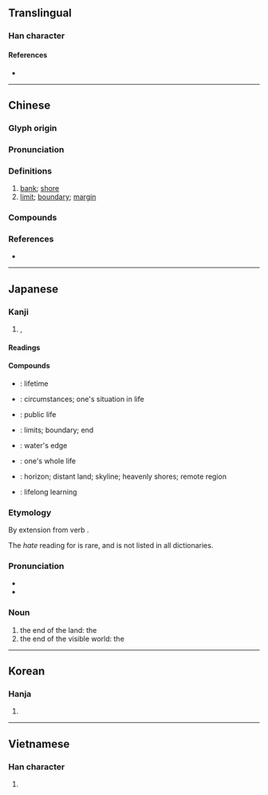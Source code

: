 {{character info/new}}
==Translingual==

===Han character===
{{Han char|rn=85|rad=水|as=08|sn=11|four=31114|canj=EMGG|ids=⿰氵厓}}

====References====
* {{Han ref|kx=0627.380|dkj=17582|dj=1029.240|hdz=31643.070|uh=6DAF|ud=28079|bh=B250|bd=45648}}

----

==Chinese==
{{zh-forms}}

===Glyph origin===
{{Han etym}}

===Pronunciation===
{{zh-pron
|m=yá
|c=ngaai4,ji4
|mn=qz,tw,xm,zz:gâi/qz,xm:gâ
|w=
|mc=y
|oc=y
|cat=n
}}

===Definitions===
{{zh-hanzi}}

# [[bank]]; [[shore]]
# [[limit]]; [[boundary]]; [[margin]]

===Compounds===
{{zh-der|天涯咫尺|咫尺天涯|不自涯|天涯海角|地角天涯|天涯知己|天涯|天涯地角|生涯|海角天涯|無涯|橫無際涯|水涯|明日天涯|神女生涯|涯際|涯分|涯涘|津涯|浪跡天涯|涯詞|皮肉生涯|際涯|筆墨生涯|苦海無涯}}

===References===
* {{R:yue:mfccd}}

----

==Japanese==

===Kanji===
{{ja-kanji|grade=c|rs=水08}}

# {{l|en|shore}}, {{l|en|horizon}}

====Readings====
{{ja-readings
|goon=げ
|kanon=がい
|kun=はて-
}}

====Compounds====
{{der-top|Compounds}}
* {{l|ja|一生涯|tr={{l|ja|いっしょうがい}}, ''{{l|ja|sc=Latn|isshōgai}}''}}: lifetime
* {{l|ja|境涯|tr={{l|ja|きょうがい}}, ''{{l|ja|sc=Latn|kyōgai}}''}}: circumstances; one's situation in life
* {{l|ja|公生涯|tr={{l|ja|こうしょうがい}}, ''{{l|ja|sc=Latn|kōshōgai}}''}}: public life
* {{l|ja|際涯|tr={{l|ja|さいがい}}, ''{{l|ja|sc=Latn|saigai}}''}}: limits; boundary; end
* {{l|ja|水涯|tr={{l|ja|すいがい}}, ''{{l|ja|sc=Latn|suigai}}''}}: water's edge
* {{l|ja|全生涯|tr={{l|ja|ぜんしょうがい}}, ''{{l|ja|sc=Latn|zenshōgai}}''}}: one's whole life
* {{l|ja|天涯|tr={{l|ja|てんがい}}, ''{{l|ja|sc=Latn|tengai}}''}}: horizon; distant land; skyline; heavenly shores; remote region
* {{l|ja|生涯学習|tr={{l|ja|しょうがいがくしゅう}}, ''{{l|ja|sc=Latn|shōgaigakushū}}''}}: lifelong learning
{{der-bottom}}

===Etymology===
By extension from verb {{m|ja|果てる|tr=hateru||to be at an end, to finish, to be done}}.

The ''hate'' reading for {{lang|ja|涯}} is rare, and is not listed in all dictionaries.

===Pronunciation===
* {{l|ja|訓読み|Kun'yomi}}
* {{IPA|lang=ja|[ha̠te̞]}}

===Noun===
{{ja-noun|はて}}

# the end of the land: the {{l|en|shore}}
# the end of the visible world: the {{l|en|horizon}}

----

==Korean==

===Hanja===
{{ko-hanja|hangeul=[[애]], [[의]]|eumhun=|rv=ae, ui|mr=ae, ŭi|y=ay, uy}}

# {{defn|lang=ko|sort=水08}}

----

==Vietnamese==

===Han character===
{{vi-hantu|[[rượi]], [[nhai]], [[nhười]], [[rười]], [[nhầy]]|rs=水08}}

# {{defn|lang=vi|sort=水08}}